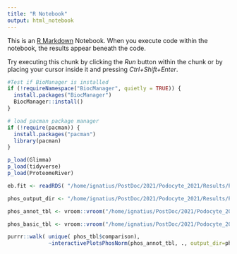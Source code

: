 ```yaml
---
title: "R Notebook"
output: html_notebook
---
```


This is an [R Markdown](http://rmarkdown.rstudio.com) Notebook. When you execute code within the notebook, the results appear beneath the code. 

Try executing this chunk by clicking the *Run* button within the chunk or by placing your cursor inside it and pressing *Ctrl+Shift+Enter*. 

```r
#Test if BioManager is installed
if (!requireNamespace("BiocManager", quietly = TRUE)) {
  install.packages("BiocManager")
  BiocManager::install()
}

# load pacman package manager
if (!require(pacman)) {
  install.packages("pacman")
  library(pacman)
}

p_load(Glimma)
p_load(tidyverse)
p_load(ProteomeRiver)
```

```r

eb.fit <- readRDS( "/home/ignatius/PostDoc/2021/Podocyte_2021/Results/Part_1/de_analysis/fit.eb.RDS")

phos_output_dir <- "/home/ignatius/PostDoc/2021/Podocyte_2021/Results/Part_1/phos_plots"

phos_annot_tbl <- vroom::vroom("/home/ignatius/PostDoc/2021/Podocyte_2021/Results/Part_1/norm_phos_by_prot_abundance/norm_phosphosite_lfc_minus_protein_lfc_annotated.tsv")

phos_basic_tbl <- vroom::vroom("/home/ignatius/PostDoc/2021/Podocyte_2021/Results/Part_1/norm_phos_by_prot_abundance/norm_phosphosite_lfc_minus_protein_lfc_basic.tsv")

```


```r

purrr::walk( unique( phos_tbl$comparison), 
             ~interactivePlotsPhosNorm(phos_annot_tbl, ., output_dir=phos_output_dir))


```


















